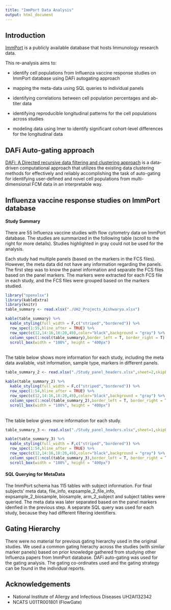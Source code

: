 ```yaml
---
title: "ImmPort Data Analysis"
output: html_document
---
```


## Introduction
<a href="https://www.immport.org/shared/home">ImmPort</a> is a publicly available database that hosts Immunology research data. 

This re-analysis aims to:

* identify cell populations from Influenza vaccine response studies on ImmPort database using DAFi autogating approach

* mapping the meta-data using SQL queries to individual panels

* identifying correlations between cell population percentages and ab-titer data

* identifying reproducible longitudinal patterns for the cell populations across studies

* modeling data using lmer to identify significant cohort-level differences for the longitudinal data

## DAFi Auto-gating approach
[DAFi: A Directed recursive data filtering and clustering approach](https://onlinelibrary.wiley.com/doi/full/10.1002/cyto.a.23371) is a data-driven computational approach that utilizes the existing data clustering methods for effectively and reliably accomplishing the task of auto-gating for identifying user-defined and novel cell populations from multi-dimensional FCM data in an interpretable way. 

## Influenza vaccine response studies on ImmPort database

#### Study Summary
There are 55 Influenza vaccine studies with flow cytometry data on ImmPort database. The studies are summarized in the following table (scroll to the right for more details). Studies highlighted in gray could not be used for the analysis. 

Each study had multiple panels (based on the markers in the FCS files). However, the meta data did not have any information regarding the panels. The first step was to know the panel information and separate the FCS files based on the panel markers. The markers were extracted for each FCS file in each study, and the FCS files were grouped based on the markers studied. 

```r
library("openxlsx")
library(kableExtra)
library(knitr)
table_summary <- read.xlsx("./UH2_Projects_Aishwarya.xlsx")
```

```r
kable(table_summary) %>%
  kable_styling(full_width = F,c("striped","bordered")) %>%
  row_spec(1:55,hline_after = TRUE) %>%
  row_spec(c(12,14:16,18:20,49),color="black",background = "gray") %>%
  column_spec(1:ncol(table_summary),border_left = T, border_right = T) %>%
  scroll_box(width = "100%", height = "400px")
```

\
The table below shows more information for each study, including the meta data available, visit information, sample type, markers in different panels.
```r
table_summary_2 <- read.xlsx("./Study_panel_headers.xlsx",sheet=2,skipEmptyRows = FALSE,fillMergedCells = TRUE)[-c(5,9,11,13,15,17,19,21,25,27,33,35,37,39,41,43,45,47,49,51,53,55,61,63,65,67,69,71,76,78),]
```

```r
kable(table_summary_2) %>%
  kable_styling(full_width = F,c("striped","bordered")) %>%
  row_spec(1:54,hline_after = TRUE) %>%
  row_spec(c(12,14:16,18:20,49),color="black",background = "gray") %>%
  column_spec(1:ncol(table_summary_2),border_left = T, border_right = T) %>%
  scroll_box(width = "100%", height = "400px")
```

\
The table below gives more information for each study.
```r
table_summary_3 <- read.xlsx("./Study_panel_headers.xlsx",sheet=1,skipEmptyRows = FALSE,fillMergedCells = TRUE)[-c(5,9,11,13,15,17,19,21,25,27,33,35,37,39,41,43,45,47,49,51,53,55,61,63,65,67,69,71,76,78),]
```

```r
kable(table_summary_3) %>%
  kable_styling(full_width = F,c("striped","bordered")) %>%
  row_spec(1:54,hline_after = TRUE) %>%
  row_spec(c(12,14:16,18:20,49),color="black",background = "gray") %>%
  column_spec(1:ncol(table_summary_3),border_left = T, border_right = T) %>%
  scroll_box(width = "100%", height = "400px")
```


#### SQL Querying for MetaData
The ImmPort schema has 115 tables with subject information. For final subjects' meta data, file_info, expsample_2_file_info,  expsample_2_biosample, biosample, arm_2_subject and subject tables were queried. The meta data was later separated based on the panel markers idenfied in the previous step. A separate SQL query was used for each study, because they had different filtering identifiers. 

## Gating Hierarchy
There were no material for previous gating hierarchy used in the original studies. We used a common gating hierachy across the studies (with similar marker panels) based on prior knowledge gathered from studying other Influenza papers from ImmPort database. DAFi auto-gating was used for the gating analysis. The gating co-ordinates used and the gating strategy can be found in the individual reports.

## Acknowledgements
* National Institute of Allergy and Infectious Diseases UH2AI132342 
* NCATS U01TR001801 (FlowGate)